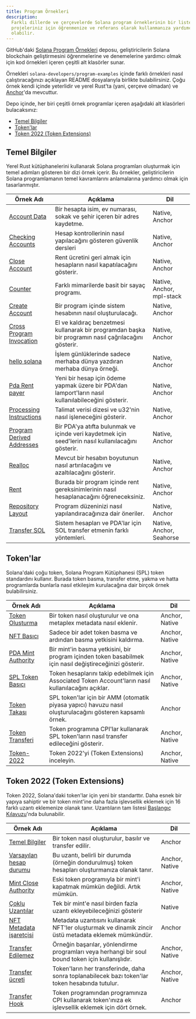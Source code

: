 ```yaml
---
title: Program Örnekleri
description:
  Farklı dillerde ve çerçevelerde Solana program örneklerinin bir listesi, kendi
  projeleriniz için öğrenmenize ve referans olarak kullanmanıza yardımcı
  olabilir.
---
```


GitHub'daki
[Solana Program Örnekleri](https://github.com/solana-developers/program-examples)
deposu, geliştiricilerin Solana blockchain geliştirmesini öğrenmelerine ve
denemelerine yardımcı olmak için kod örnekleri içeren çeşitli alt klasörler
sunar.

Örnekleri `solana-developers/program-examples` içinde farklı örnekleri nasıl
çalıştıracağınızı açıklayan README dosyalarıyla birlikte bulabilirsiniz. Çoğu
örnek kendi içinde yeterlidir ve yerel Rust'ta (yani, çerçeve olmadan) ve
[Anchor](https://www.anchor-lang.com/docs/installation)'da mevcuttur.

Depo içinde, her biri çeşitli örnek programlar içeren aşağıdaki alt klasörleri
bulacaksınız:

- [Temel Bilgiler](#basics)
- [Token'lar](#tokens)
- [Token 2022 (Token Extensions)](#token-2022-token-extensions)

## Temel Bilgiler

Yerel Rust kütüphanelerini kullanarak Solana programları oluşturmak için temel
adımları gösteren bir dizi örnek içerir. Bu örnekler, geliştiricilerin Solana
programlamanın temel kavramlarını anlamalarına yardımcı olmak için
tasarlanmıştır.

| Örnek Adı                                                                                                                     | Açıklama                                                                                              | Dil                       |
| ----------------------------------------------------------------------------------------------------------------------------- | ----------------------------------------------------------------------------------------------------- | ------------------------- |
| [Account Data](https://github.com/solana-developers/program-examples/tree/main/basics/account-data)                           | Bir hesapta isim, ev numarası, sokak ve şehir içeren bir adres kaydetme.                              | Native, Anchor            |
| [Checking Accounts](https://github.com/solana-developers/program-examples/tree/main/basics/checking-accounts)                 | Hesap kontrollerinin nasıl yapılacağını gösteren güvenlik dersleri                                    | Native, Anchor            |
| [Close Account](https://github.com/solana-developers/program-examples/tree/main/basics/close-account)                         | Rent ücretini geri almak için hesapların nasıl kapatılacağını gösterir.                               | Native, Anchor            |
| [Counter](https://github.com/solana-developers/program-examples/tree/main/basics/counter)                                     | Farklı mimarilerde basit bir sayaç programı.                                                          | Native, Anchor, mpl-stack |
| [Create Account](https://github.com/solana-developers/program-examples/tree/main/basics/create-account)                       | Bir program içinde sistem hesabının nasıl oluşturulacağı.                                             | Native, Anchor            |
| [Cross Program Invocation](https://github.com/solana-developers/program-examples/tree/main/basics/cross-program-invocation)   | El ve kaldıraç benzetmesi kullanarak bir programdan başka bir programın nasıl çağrılacağını gösterir. | Native, Anchor            |
| [hello solana](https://github.com/solana-developers/program-examples/tree/main/basics/hello-solana)                           | İşlem günlüklerinde sadece merhaba dünya yazdıran merhaba dünya örneği.                               | Native, Anchor            |
| [Pda Rent payer](https://github.com/solana-developers/program-examples/tree/main/basics/pda-rent-payer)                       | Yeni bir hesap için ödeme yapmak üzere bir PDA'dan lamport'ların nasıl kullanılabileceğini gösterir.  | Native, Anchor            |
| [Processing Instructions](https://github.com/solana-developers/program-examples/tree/main/basics/processing-instructions)     | Talimat verisi dizesi ve u32'nin nasıl işleneceğini gösterir.                                         | Native, Anchor            |
| [Program Derived Addresses](https://github.com/solana-developers/program-examples/tree/main/basics/program-derived-addresses) | Bir PDA'ya atıfta bulunmak ve içinde veri kaydetmek için seed'lerin nasıl kullanılacağını gösterir.   | Native, Anchor            |
| [Realloc](https://github.com/solana-developers/program-examples/tree/main/basics/realloc)                                     | Mevcut bir hesabın boyutunun nasıl artırılacağını ve azaltılacağını gösterir.                         | Native, Anchor            |
| [Rent](https://github.com/solana-developers/program-examples/tree/main/basics/rent)                                           | Burada bir program içinde rent gereksinimlerinin nasıl hesaplanacağını öğreneceksiniz.                | Native, Anchor            |
| [Repository Layout](https://github.com/solana-developers/program-examples/tree/main/basics/repository-layout)                 | Program düzeninizi nasıl yapılandıracağınıza dair öneriler.                                           | Native, Anchor            |
| [Transfer SOL](https://github.com/solana-developers/program-examples/tree/main/basics/transfer-sol)                           | Sistem hesapları ve PDA'lar için SOL transfer etmenin farklı yöntemleri.                              | Native, Anchor, Seahorse  |

## Token'lar

Solana'daki çoğu token, Solana Program Kütüphanesi (SPL) token standardını
kullanır. Burada token basma, transfer etme, yakma ve hatta programlarda
bunlarla nasıl etkileşim kurulacağına dair birçok örnek bulabilirsiniz.

| Örnek Adı                                                                                                       | Açıklama                                                                                                   | Dil            |
| --------------------------------------------------------------------------------------------------------------- | ---------------------------------------------------------------------------------------------------------- | -------------- |
| [Token Oluşturma](https://github.com/solana-developers/program-examples/tree/main/tokens/create-token)          | Bir token nasıl oluşturulur ve ona metaplex metadata nasıl eklenir.                                        | Anchor, Native |
| [NFT Basıcı](https://github.com/solana-developers/program-examples/tree/main/tokens/nft-minter)                 | Sadece bir adet token basma ve ardından basma yetkisini kaldırma.                                          | Anchor, Native |
| [PDA Mint Authority](https://github.com/solana-developers/program-examples/tree/main/tokens/pda-mint-authority) | Bir mint'in basma yetkisini, bir program içinden token basabilmek için nasıl değiştireceğinizi gösterir.   | Anchor, Native |
| [SPL Token Basıcı](https://github.com/solana-developers/program-examples/tree/main/tokens/spl-token-minter)     | Token hesaplarını takip edebilmek için Associated Token Account'ların nasıl kullanılacağını açıklar.       | Anchor, Native |
| [Token Takası](https://github.com/solana-developers/program-examples/tree/main/tokens/token-swap)               | SPL token'lar için bir AMM (otomatik piyasa yapıcı) havuzu nasıl oluşturulacağını gösteren kapsamlı örnek. | Anchor         |
| [Token Transferi](https://github.com/solana-developers/program-examples/tree/main/tokens/transfer-tokens)       | Token programına CPI'lar kullanarak SPL token'ların nasıl transfer edileceğini gösterir.                   | Anchor, Native |
| [Token-2022](https://github.com/solana-developers/program-examples/tree/main/tokens/token-2022)                 | Token 2022'yi (Token Extensions) inceleyin.                                                                | Anchor, Native |

## Token 2022 (Token Extensions)

Token 2022, Solana'daki token'lar için yeni bir standarttır. Daha esnek bir
yapıya sahiptir ve bir token mint'ine daha fazla işlevsellik eklemek için 16
farklı uzantı eklemenize olanak tanır. Uzantıların tam listesi
[Başlangıç Kılavuzu](/developers/guides/token-extensions/getting-started)'nda
bulunabilir.

| Örnek Adı                                                                                                                          | Açıklama                                                                                             | Dil            |
| ---------------------------------------------------------------------------------------------------------------------------------- | ---------------------------------------------------------------------------------------------------- | -------------- |
| [Temel Bilgiler](https://github.com/solana-developers/program-examples/tree/main/tokens/token-2022/basics/anchor)                  | Bir token nasıl oluşturulur, basılır ve transfer edilir.                                             | Anchor         |
| [Varsayılan hesap durumu](https://github.com/solana-developers/program-examples/tree/main/tokens/token-2022/default-account-state) | Bu uzantı, belirli bir durumda (örneğin dondurulmuş) token hesapları oluşturmanıza olanak tanır.     | Anchor, Native |
| [Mint Close Authority](https://github.com/solana-developers/program-examples/tree/main/tokens/token-2022/mint-close-authority)     | Eski token programıyla bir mint'i kapatmak mümkün değildi. Artık mümkün.                             | Anchor, Native |
| [Çoklu Uzantılar](https://github.com/solana-developers/program-examples/tree/main/tokens/token-2022/multiple-extensions)           | Tek bir mint'e nasıl birden fazla uzantı ekleyebileceğinizi gösterir                                 | Native         |
| [NFT Metadata işaretçisi](https://github.com/solana-developers/program-examples/tree/main/tokens/token-2022/nft-meta-data-pointer) | Metadata uzantısını kullanarak NFT'ler oluşturmak ve dinamik zincir üstü metadata eklemek mümkündür. | Anchor         |
| [Transfer Edilemez](https://github.com/solana-developers/program-examples/tree/main/tokens/token-2022/non-transferable)            | Örneğin başarılar, yönlendirme programları veya herhangi bir soul bound token için kullanışlıdır.    | Anchor, Native |
| [Transfer ücreti](https://github.com/solana-developers/program-examples/tree/main/tokens/token-2022/transfer-fee)                  | Token'ların her transferinde, daha sonra toplanabilecek bazı token'lar token hesabında tutulur.      | Anchor, Native |
| [Transfer Hook](https://github.com/solana-developers/program-examples/tree/main/tokens/token-2022/transfer-hook)                   | Token programından programınıza CPI kullanarak token'ınıza ek işlevsellik eklemek için dört örnek.   | Anchor         |
